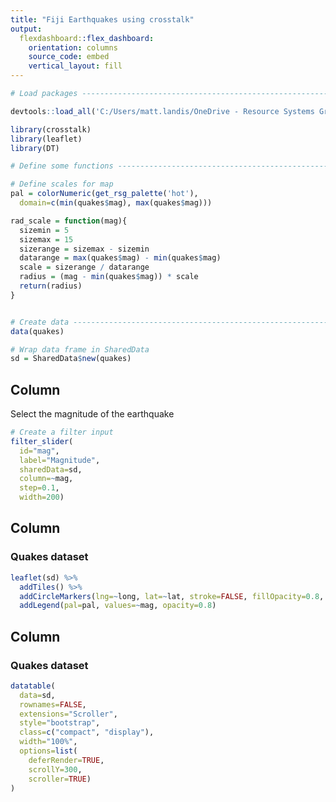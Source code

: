 ```yaml
---
title: "Fiji Earthquakes using crosstalk"
output: 
  flexdashboard::flex_dashboard:
    orientation: columns
    source_code: embed
    vertical_layout: fill
---
```


```r

# Load packages ----------------------------------------------------------------

devtools::load_all('C:/Users/matt.landis/OneDrive - Resource Systems Group, Inc/Git/tmrtools')

library(crosstalk)
library(leaflet)
library(DT)

# Define some functions -------------------------------------------------------

# Define scales for map
pal = colorNumeric(get_rsg_palette('hot'),
  domain=c(min(quakes$mag), max(quakes$mag)))

rad_scale = function(mag){
  sizemin = 5
  sizemax = 15
  sizerange = sizemax - sizemin
  datarange = max(quakes$mag) - min(quakes$mag)
  scale = sizerange / datarange
  radius = (mag - min(quakes$mag)) * scale
  return(radius)
}


# Create data -----------------------------------------------------------------
data(quakes)

# Wrap data frame in SharedData
sd = SharedData$new(quakes)

```

Column {.sidebar}
-----------------------------------------------------------------------

Select the magnitude of the earthquake

```r
# Create a filter input
filter_slider(
  id="mag", 
  label="Magnitude", 
  sharedData=sd,
  column=~mag,
  step=0.1,
  width=200)
```


Column {data-width=500}
-----------------------------------------------------------------------

### Quakes dataset

```r

leaflet(sd) %>%
  addTiles() %>%
  addCircleMarkers(lng=~long, lat=~lat, stroke=FALSE, fillOpacity=0.8, color=~pal(mag), radius=~rad_scale(mag)) %>%
  addLegend(pal=pal, values=~mag, opacity=0.8)

```

Column {data-width=500}
-----------------------------------------------------------------------

### Quakes dataset

```r
datatable(
  data=sd,
  rownames=FALSE,
  extensions="Scroller",
  style="bootstrap",
  class=c("compact", "display"),
  width="100%",
  options=list(
    deferRender=TRUE,
    scrollY=300,
    scroller=TRUE)
)

```

